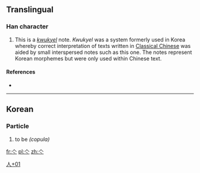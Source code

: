==Translingual==

===Han character===
{{Han char|rn=9|rad=人|as=01|sn=3|four=|canj=OI,XXOI|ids=⿱𠆢丶}}

# This is a ''[[kwukyel]]'' note. ''Kwukyel'' was a system formerly used in Korea whereby correct interpretation of texts written in [[w:Classical Chinese|Classical Chinese]] was aided by small interspersed notes such as this one. The notes represent Korean morphemes but were only used within Chinese text.

====References====
* {{Han ref|kx=0091.051|dkj=01416|dj=0192.051|hdz=10103.021|uh=4EBD|ud=20157}}

----

==Korean==

===Particle===
{{ko-pos|particle|hangeul=[[라]]|y=la|rv=ra|mr=ra}}

# to be ''(copula)''

[[Category:Korean-only CJKV Characters|人+01]]

[[fr:亽]]
[[pl:亽]]
[[zh:亽]]